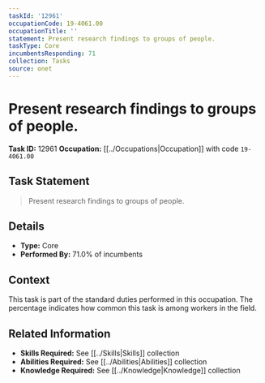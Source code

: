 ```yaml
---
taskId: '12961'
occupationCode: 19-4061.00
occupationTitle: ''
statement: Present research findings to groups of people.
taskType: Core
incumbentsResponding: 71
collection: Tasks
source: onet
---
```

# Present research findings to groups of people.

**Task ID:** 12961
**Occupation:** [[../Occupations|Occupation]] with code `19-4061.00`

## Task Statement

> Present research findings to groups of people.

## Details

- **Type:** Core
- **Performed By:** 71.0% of incumbents

## Context

This task is part of the standard duties performed in this occupation. The percentage indicates how common this task is among workers in the field.

## Related Information

- **Skills Required:** See [[../Skills|Skills]] collection
- **Abilities Required:** See [[../Abilities|Abilities]] collection
- **Knowledge Required:** See [[../Knowledge|Knowledge]] collection
